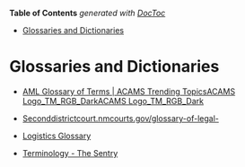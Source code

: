 <!-- START doctoc generated TOC please keep comment here to allow auto update -->
<!-- DON'T EDIT THIS SECTION, INSTEAD RE-RUN doctoc TO UPDATE -->
**Table of Contents**  *generated with [DocToc](https://github.com/thlorenz/doctoc)*

- [Glossaries and Dictionaries](#glossaries-and-dictionaries)

<!-- END doctoc generated TOC please keep comment here to allow auto update -->

# Glossaries and Dictionaries

- [AML Glossary of Terms | ACAMS Trending TopicsACAMS Logo_TM_RGB_DarkACAMS Logo_TM_RGB_Dark](https://www.acams.org/en/resources/aml-glossary-of-terms)

- [Seconddistrictcourt.nmcourts.gov/glossary-of-legal-](https://seconddistrictcourt.nmcourts.gov/glossary-of-legal-)

- [Logistics Glossary](https://www.logisticsglossary.com/)

- [Terminology - The Sentry](https://thesentry.org/terminology)